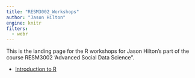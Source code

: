```yaml
---
title: "RESM3002_Workshops"
author: "Jason Hilton"
engine: knitr
filters:
  - webr
---
```


This is the landing page for the R workshops for Jason Hilton's part of the course RESM3002 'Advanced Social Data Science".


- [Introduction to R](Introduction-to-R.html)



